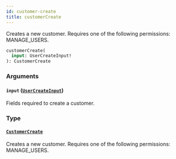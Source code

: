 ```yaml
---
id: customer-create
title: customerCreate
---
```



Creates a new customer. Requires one of the following permissions: MANAGE_USERS.

```graphql
customerCreate(
  input: UserCreateInput!
): CustomerCreate
```


### Arguments

#### `input` ([`UserCreateInput`](../../../developer/api-reference/inputs/user-create-input))

Fields required to create a customer.


### Type

#### [`CustomerCreate`](../../../developer/api-reference/objects/customer-create) 

Creates a new customer. Requires one of the following permissions: MANAGE_USERS.




